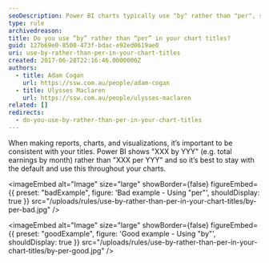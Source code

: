 ```yaml
---
seoDescription: Power BI charts typically use "by" rather than "per", so it's best to maintain consistency throughout your visualizations.
type: rule
archivedreason:
title: Do you use “by” rather than “per” in your chart titles?
guid: 127b69e0-8500-473f-bdac-e92ed0619ae0
uri: use-by-rather-than-per-in-your-chart-titles
created: 2017-06-28T22:16:46.0000000Z
authors:
  - title: Adam Cogan
    url: https://ssw.com.au/people/adam-cogan
  - title: Ulysses Maclaren
    url: https://ssw.com.au/people/ulysses-maclaren
related: []
redirects:
  - do-you-use-by-rather-than-per-in-your-chart-titles
---
```


When making reports, charts, and visualizations, it’s important to be consistent with your titles.
Power BI shows "XXX by YYY" (e.g. total earnings by month) rather than "XXX per YYY" and so it’s best to stay with the default and use this throughout your charts.

<imageEmbed
  alt="Image"
  size="large"
  showBorder={false}
  figureEmbed={{
    preset: "badExample",
    figure: 'Bad example - Using "per"',
    shouldDisplay: true
  }}
  src="/uploads/rules/use-by-rather-than-per-in-your-chart-titles/by-per-bad.jpg"
/>

<imageEmbed
  alt="Image"
  size="large"
  showBorder={false}
  figureEmbed={{
    preset: "goodExample",
    figure: 'Good example - Using "by"',
    shouldDisplay: true
  }}
  src="/uploads/rules/use-by-rather-than-per-in-your-chart-titles/by-per-good.jpg"
/>